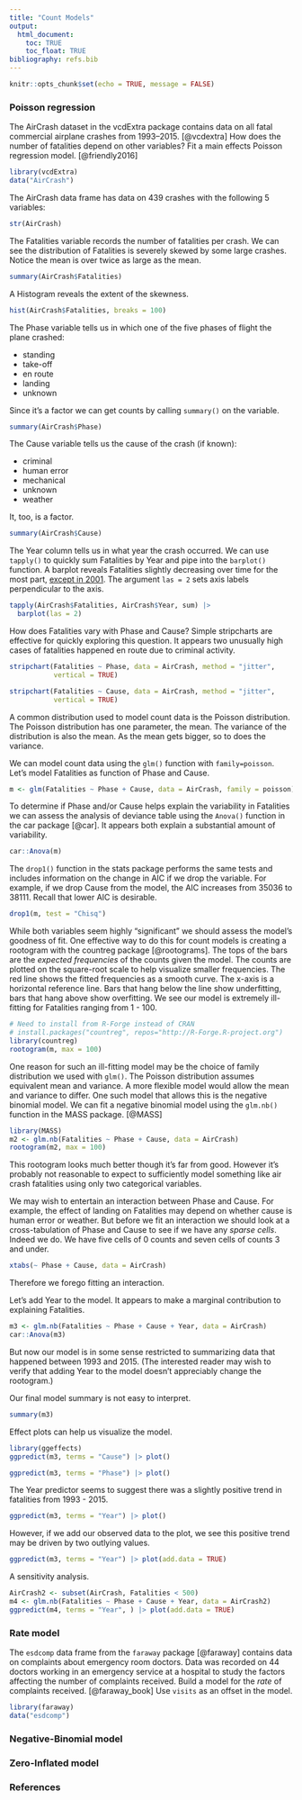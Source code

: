 ```yaml
---
title: "Count Models"
output:
  html_document:
    toc: TRUE
    toc_float: TRUE
bibliography: refs.bib
---
```


```r
knitr::opts_chunk$set(echo = TRUE, message = FALSE)
```

### Poisson regression

The AirCrash dataset in the vcdExtra package contains data on all fatal commercial airplane crashes from 1993–2015. [@vcdextra] How does the number of fatalities depend on other variables? Fit a main effects Poisson regression model. [@friendly2016]


```r
library(vcdExtra)
data("AirCrash")
```

The AirCrash data frame has data on 439 crashes with the following 5 variables:

```r
str(AirCrash)
```

The Fatalities variable records the number of fatalities per crash. We can see the distribution of Fatalities is severely skewed by some large crashes. Notice the mean is over twice as large as the mean.

```r
summary(AirCrash$Fatalities)
```

A Histogram reveals the extent of the skewness. 

```r
hist(AirCrash$Fatalities, breaks = 100)
```

The Phase variable tells us in which one of the five phases of flight the plane crashed: 

- standing 
- take-off 
- en route 
- landing 
- unknown

Since it's a factor we can get counts by calling `summary()` on the variable.

```r
summary(AirCrash$Phase)
```

The Cause variable tells us the cause of the crash (if known):

- criminal 
- human error 
- mechanical 
- unknown 
- weather

It, too, is a factor.

```r
summary(AirCrash$Cause)
```

The Year column tells us in what year the crash occurred. We can use `tapply()` to quickly sum Fatalities by Year and pipe into the `barplot()` function. A barplot reveals Fatalities slightly decreasing over time for the most part, [except in 2001](https://en.wikipedia.org/wiki/September_11_attacks). The argument `las = 2` sets axis labels perpendicular to the axis.

```r
tapply(AirCrash$Fatalities, AirCrash$Year, sum) |> 
  barplot(las = 2)
```

How does Fatalities vary with Phase and Cause? Simple stripcharts are effective for quickly exploring this question. It appears two unusually high cases of fatalities happened en route due to criminal activity.

```r
stripchart(Fatalities ~ Phase, data = AirCrash, method = "jitter", 
           vertical = TRUE)
```


```r
stripchart(Fatalities ~ Cause, data = AirCrash, method = "jitter",
           vertical = TRUE)
```

A common distribution used to model count data is the Poisson distribution. The Poisson distribution has one parameter, the mean. The variance of the distribution is also the mean. As the mean gets bigger, so to does the variance.

We can model count data using the `glm()` function with `family=poisson`. Let's model Fatalities as function of Phase and Cause.

```r
m <- glm(Fatalities ~ Phase + Cause, data = AirCrash, family = poisson)
```

To determine if Phase and/or Cause helps explain the variability in Fatalities we can assess the analysis of deviance table using the `Anova()` function in the car package [@car]. It appears both explain a substantial amount of variability.

```r
car::Anova(m)
```

The `drop1()` function in the stats package performs the same tests and includes information on the change in AIC if we drop the variable. For example, if we drop Cause from the model, the AIC increases from 35036 to 38111. Recall that lower AIC is desirable. 

```r
drop1(m, test = "Chisq")
```

While both variables seem highly "significant" we should assess the model's goodness of fit. One effective way to do this for count models is creating a rootogram with the countreg package [@rootograms]. The tops of the bars are the _expected frequencies_ of the counts given the model. The counts are plotted on the square-root scale to help visualize smaller frequencies. The red line shows the fitted frequencies as a smooth curve. The x-axis is a horizontal reference line. Bars that hang below the line show underfitting, bars that hang above show overfitting. We see our model is extremely ill-fitting for Fatalities ranging from 1 - 100.

```r
# Need to install from R-Forge instead of CRAN
# install.packages("countreg", repos="http://R-Forge.R-project.org")
library(countreg)
rootogram(m, max = 100)
```

One reason for such an ill-fitting model may be the choice of family distribution we used with `glm()`. The Poisson distribution assumes equivalent mean and variance. A more flexible model would allow the mean and variance to differ. One such model that allows this is the negative binomial model. We can fit a negative binomial model using the `glm.nb()` function in the MASS package. [@MASS]


```r
library(MASS)
m2 <- glm.nb(Fatalities ~ Phase + Cause, data = AirCrash)
rootogram(m2, max = 100)
```

This rootogram looks much better though it's far from good. However it's probably not reasonable to expect to sufficiently model something like air crash fatalities using only two categorical variables. 

We may wish to entertain an interaction between Phase and Cause. For example, the effect of landing on Fatalities may depend on whether cause is human error or weather. But before we fit an interaction we should look at a cross-tabulation of Phase and Cause to see if we have any _sparse cells_. Indeed we do. We have five cells of 0 counts and seven cells of counts 3 and under. 

```r
xtabs(~ Phase + Cause, data = AirCrash)
```

Therefore we forego fitting an interaction.

Let's add Year to the model. It appears to make a marginal contribution to explaining Fatalities.

```r
m3 <- glm.nb(Fatalities ~ Phase + Cause + Year, data = AirCrash)
car::Anova(m3)
```

But now our model is in some sense restricted to summarizing data that happened between 1993 and 2015. (The interested reader may wish to verify that adding Year to the model doesn't appreciably change the rootogram.)

Our final model summary is not easy to interpret.

```r
summary(m3)
```

Effect plots can help us visualize the model.

```r
library(ggeffects)
ggpredict(m3, terms = "Cause") |> plot()
```

```r
ggpredict(m3, terms = "Phase") |> plot()
```

The Year predictor seems to suggest there was a slightly positive trend in fatalities from 1993 - 2015.

```r
ggpredict(m3, terms = "Year") |> plot()
```

However, if we add our observed data to the plot, we see this positive trend may be driven by two outlying values.

```r
ggpredict(m3, terms = "Year") |> plot(add.data = TRUE)
```

A sensitivity analysis.

```r
AirCrash2 <- subset(AirCrash, Fatalities < 500)
m4 <- glm.nb(Fatalities ~ Phase + Cause + Year, data = AirCrash2)
ggpredict(m4, terms = "Year", ) |> plot(add.data = TRUE)
```


### Rate model

The `esdcomp` data frame from the `faraway` package [@faraway] contains data on complaints about emergency room doctors. Data was recorded on 44 doctors working in an emergency service at a hospital to study the factors affecting the number of complaints received. Build a model for the _rate_ of complaints received. [@faraway_book] Use `visits` as an offset in the model.


```r
library(faraway)
data("esdcomp")
```


### Negative-Binomial model


### Zero-Inflated model



### References